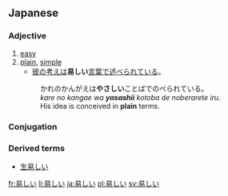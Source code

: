 ==Japanese==
{{ja-kanjitab|易}}

===Adjective===
{{ja-adj|kk|decl=i|hira=やさしい|rom=yasashii}}

# [[easy]]
# [[plain]], [[simple]]
#* [[彼]][[の]][[考え]][[は]]'''易しい'''[[言葉]]で[[述べる|述べられ]][[て]][[いる]]。
#: かれのかんがえは'''やさしい'''ことばでのべられている。
#: ''kare no kangae wa '''yasashii''' kotoba de noberarete iru.''
#: His idea is conceived in '''plain''' terms.

===Conjugation===
{{ja-i|易し|やさし|yasashi}}

===Derived terms===
*[[生易しい]]

[[fr:易しい]]
[[li:易しい]]
[[ja:易しい]]
[[pl:易しい]]
[[sv:易しい]]